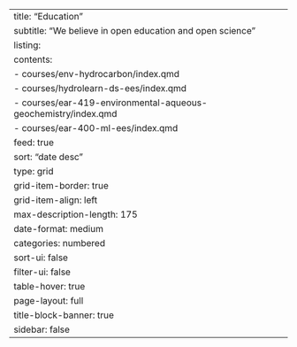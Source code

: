 ---
title: "Education"
subtitle: "We believe in open education and open science" 
listing:
  contents:
    - courses/env-hydrocarbon/index.qmd
    - courses/hydrolearn-ds-ees/index.qmd
    - courses/ear-419-environmental-aqueous-geochemistry/index.qmd
    - courses/ear-400-ml-ees/index.qmd
  feed: true
  sort: "date desc"
  type: grid
  grid-item-border: true
  grid-item-align: left
  max-description-length: 175
  date-format: medium
  categories: numbered
  sort-ui: false
  filter-ui: false
  table-hover: true
page-layout: full
title-block-banner: true
sidebar: false
---